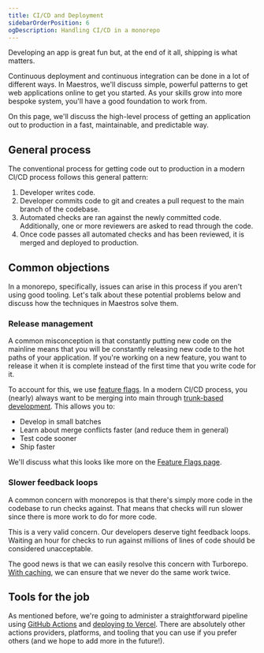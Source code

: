 ```yaml
---
title: CI/CD and Deployment
sidebarOrderPosition: 6
ogDescription: Handling CI/CD in a monorepo
---
```


Developing an app is great fun but, at the end of it all, shipping is what matters.

Continuous deployment and continuous integration can be done in a lot of different ways. In Maestros, we'll discuss simple, powerful patterns to get web applications online to get you started. As your skills grow into more bespoke system, you'll have a good foundation to work from.

On this page, we'll discuss the high-level process of getting an application out to production in a fast, maintainable, and predictable way.

## General process

The conventional process for getting code out to production in a modern CI/CD process follows this general pattern:

1. Developer writes code.
2. Developer commits code to git and creates a pull request to the main branch of the codebase.
3. Automated checks are ran against the newly committed code. Additionally, one or more reviewers are asked to read through the code.
4. Once code passes all automated checks and has been reviewed, it is merged and deployed to production.

## Common objections

In a monorepo, specifically, issues can arise in this process if you aren't using good tooling. Let's talk about these potential problems below and discuss how the techniques in Maestros solve them.

### Release management

A common misconception is that constantly putting new code on the mainline means that you will be constantly releasing new code to the hot paths of your application. If you're working on a new feature, you want to release it when it is complete instead of the first time that you write code for it.

To account for this, we use [feature flags](/monorepos/ci-cd/feature-flags). In a modern CI/CD process, you (nearly) always want to be merging into main through [trunk-based development](https://www.atlassian.com/continuous-delivery/continuous-integration/trunk-based-development). This allows you to:

- Develop in small batches
- Learn about merge conflicts faster (and reduce them in general)
- Test code sooner
- Ship faster

We'll discuss what this looks like more on the [Feature Flags page](/monorepos/ci-cd/feature-flags).

### Slower feedback loops

A common concern with monorepos is that there's simply more code in the codebase to run checks against. That means that checks will run slower since there is more work to do for more code.

This is a very valid concern. Our developers deserve tight feedback loops. Waiting an hour for checks to run against millions of lines of code should be considered unacceptable.

The good news is that we can easily resolve this concern with Turborepo. [With caching](/monorepos/ci-cd/caching), we can ensure that we never do the same work twice.

## Tools for the job

As mentioned before, we're going to administer a straightforward pipeline using [GitHub Actions](/monorepos/ci-cd/github-actions) and [deploying to Vercel](/monorepos/ci-cd/deployment). There are absolutely other actions providers, platforms, and tooling that you can use if you prefer others (and we hope to add more in the future!).
